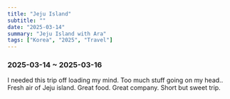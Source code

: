 ```yaml
---
title: "Jeju Island"
subtitle: ""
date: "2025-03-14"
summary: "Jeju Island with Ara"
tags: ["Korea", "2025", "Travel"]
---
```



### 2025-03-14 ~ 2025-03-16

I needed this trip off loading my mind. Too much stuff going on my head..
Fresh air of Jeju island. Great food. Great company. Short but sweet trip.

<div className="mx-auto max-w-lg">
  <BlurImage
    url="https://storage.googleapis.com/jaeungkim/blog/personal/2025-mar-jejuisland/jeju%20-%201.jpeg"
    alt="jeju-1"
  />
  <BlurImage
    url="https://storage.googleapis.com/jaeungkim/blog/personal/2025-mar-jejuisland/jeju%20-%202.jpeg"
    alt="jeju-2"
  />
  <BlurImage
    url="https://storage.googleapis.com/jaeungkim/blog/personal/2025-mar-jejuisland/jeju%20-%203.jpeg"
    alt="jeju-3"
  />
  <BlurImage
    url="https://storage.googleapis.com/jaeungkim/blog/personal/2025-mar-jejuisland/jeju%20-%204.jpeg"
    alt="jeju-4"
  />
  <BlurImage
    url="https://storage.googleapis.com/jaeungkim/blog/personal/2025-mar-jejuisland/jeju%20-%205.jpeg"
    alt="jeju-5"
  />
  <BlurImage
    url="https://storage.googleapis.com/jaeungkim/blog/personal/2025-mar-jejuisland/jeju%20-%206.jpeg"
    alt="jeju-6"
  />
  <BlurImage
    url="https://storage.googleapis.com/jaeungkim/blog/personal/2025-mar-jejuisland/jeju%20-%207.jpeg"
    alt="jeju-7"
  />
  <BlurImage
    url="https://storage.googleapis.com/jaeungkim/blog/personal/2025-mar-jejuisland/jeju%20-%208.jpeg"
    alt="jeju-8"
  />
  <BlurImage
    url="https://storage.googleapis.com/jaeungkim/blog/personal/2025-mar-jejuisland/jeju%20-%209.jpeg"
    alt="jeju-9"
  />
  <BlurImage
    url="https://storage.googleapis.com/jaeungkim/blog/personal/2025-mar-jejuisland/jeju%20-%2010.jpeg"
    alt="jeju-10"
  />
  <BlurImage
    url="https://storage.googleapis.com/jaeungkim/blog/personal/2025-mar-jejuisland/jeju%20-%2011.jpeg"
    alt="jeju-11"
  />
  <BlurImage
    url="https://storage.googleapis.com/jaeungkim/blog/personal/2025-mar-jejuisland/jeju%20-%2012.jpeg"
    alt="jeju-12"
  />
  <BlurImage
    url="https://storage.googleapis.com/jaeungkim/blog/personal/2025-mar-jejuisland/jeju%20-%2013.jpeg"
    alt="jeju-13"
  />
  <BlurImage
    url="https://storage.googleapis.com/jaeungkim/blog/personal/2025-mar-jejuisland/jeju%20-%2014.jpeg"
    alt="jeju-14"
  />
  <BlurImage
    url="https://storage.googleapis.com/jaeungkim/blog/personal/2025-mar-jejuisland/jeju%20-%2015.jpeg"
    alt="jeju-15"
  />
  <BlurImage
    url="https://storage.googleapis.com/jaeungkim/blog/personal/2025-mar-jejuisland/jeju%20-%2016.jpeg"
    alt="jeju-16"
  />
  <BlurImage
    url="https://storage.googleapis.com/jaeungkim/blog/personal/2025-mar-jejuisland/jeju%20-%2017.jpeg"
    alt="jeju-17"
  />
  <BlurImage
    url="https://storage.googleapis.com/jaeungkim/blog/personal/2025-mar-jejuisland/jeju%20-%2018.jpeg"
    alt="jeju-18"
  />
  <BlurImage
    url="https://storage.googleapis.com/jaeungkim/blog/personal/2025-mar-jejuisland/jeju%20-%2019.jpeg"
    alt="jeju-19"
  />
  <BlurImage
    url="https://storage.googleapis.com/jaeungkim/blog/personal/2025-mar-jejuisland/jeju%20-%2020.jpeg"
    alt="jeju-20"
  />
  <BlurImage
    url="https://storage.googleapis.com/jaeungkim/blog/personal/2025-mar-jejuisland/jeju%20-%2021.jpeg"
    alt="jeju-21"
  />
  <BlurImage
    url="https://storage.googleapis.com/jaeungkim/blog/personal/2025-mar-jejuisland/jeju%20-%2022.jpeg"
    alt="jeju-22"
  />
  <BlurImage
    url="https://storage.googleapis.com/jaeungkim/blog/personal/2025-mar-jejuisland/jeju%20-%2023.jpeg"
    alt="jeju-23"
  />
  <BlurImage
    url="https://storage.googleapis.com/jaeungkim/blog/personal/2025-mar-jejuisland/jeju%20-%2024.jpeg"
    alt="jeju-24"
  />
  <BlurImage
    url="https://storage.googleapis.com/jaeungkim/blog/personal/2025-mar-jejuisland/jeju%20-%2025.jpeg"
    alt="jeju-25"
  />
  <BlurImage
    url="https://storage.googleapis.com/jaeungkim/blog/personal/2025-mar-jejuisland/jeju%20-%2026.jpeg"
    alt="jeju-26"
  />
  <BlurImage
    url="https://storage.googleapis.com/jaeungkim/blog/personal/2025-mar-jejuisland/jeju%20-%2027.jpeg"
    alt="jeju-27"
  />
  <BlurImage
    url="https://storage.googleapis.com/jaeungkim/blog/personal/2025-mar-jejuisland/jeju%20-%2028.jpeg"
    alt="jeju-28"
  />
  <BlurImage
    url="https://storage.googleapis.com/jaeungkim/blog/personal/2025-mar-jejuisland/jeju%20-%2029.jpeg"
    alt="jeju-29"
  />
  <BlurImage
    url="https://storage.googleapis.com/jaeungkim/blog/personal/2025-mar-jejuisland/jeju%20-%2030.jpeg"
    alt="jeju-30"
  />
  <BlurImage
    url="https://storage.googleapis.com/jaeungkim/blog/personal/2025-mar-jejuisland/jeju%20-%2031.jpeg"
    alt="jeju-31"
  />
  <BlurImage
    url="https://storage.googleapis.com/jaeungkim/blog/personal/2025-mar-jejuisland/jeju%20-%2032.jpeg"
    alt="jeju-32"
  />
  <BlurImage
    url="https://storage.googleapis.com/jaeungkim/blog/personal/2025-mar-jejuisland/jeju%20-%2033.jpeg"
    alt="jeju-33"
  />
  <BlurImage
    url="https://storage.googleapis.com/jaeungkim/blog/personal/2025-mar-jejuisland/jeju%20-%2034.jpeg"
    alt="jeju-34"
  />
  <BlurImage
    url="https://storage.googleapis.com/jaeungkim/blog/personal/2025-mar-jejuisland/jeju%20-%2035.jpeg"
    alt="jeju-35"
  />
  <BlurImage
    url="https://storage.googleapis.com/jaeungkim/blog/personal/2025-mar-jejuisland/jeju%20-%2036.jpeg"
    alt="jeju-36"
  />
  <BlurImage
    url="https://storage.googleapis.com/jaeungkim/blog/personal/2025-mar-jejuisland/jeju%20-%2037.jpeg"
    alt="jeju-37"
  />
  <BlurImage
    url="https://storage.googleapis.com/jaeungkim/blog/personal/2025-mar-jejuisland/jeju%20-%2038.jpeg"
    alt="jeju-38"
  />
  <BlurImage
    url="https://storage.googleapis.com/jaeungkim/blog/personal/2025-mar-jejuisland/jeju%20-%2039.jpeg"
    alt="jeju-39"
  />
  <BlurImage
    url="https://storage.googleapis.com/jaeungkim/blog/personal/2025-mar-jejuisland/jeju%20-%2040.jpeg"
    alt="jeju-40"
  />
</div>
